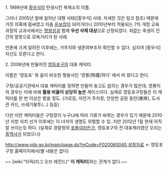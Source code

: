 1. 1999년에 [[황우석]]이 탄생시킨 복제소의 이름.

그러나 2005년 말에 일어난 대형 사태([황우석] 사태. 자세한 것은 링크 참조) 때문에 거짓 의혹에 휩싸였고 차츰 [[듣보잡]]이 되어가더니 2010년부터 적용되는 7차 개정 교육과정의 교과서에서는 [[명왕성]]과 함께 '''우선 삭제 대상'''으로 선정되었다. 죄없는 축생이 인간의 잘못으로 모욕거리가 된 사례.

언론에 크게 알려진 이후에는, 거주지와 생존여부조차 확인할 수 없다. 심지어 [황우석] 자신도 모른다고 한다. 

2. 2006년에 만들어진 [[영등포구]]의 대표 캐릭터.

이름은 '영등포' 와 음이 비슷한 형용사인 '영롱(玲瓏)하다' 에서 따 왔다고 한다. 

구청/공공기관에서 대표 캐릭터를 정하면 만들어 놓고도 씹히는 경우가 많은데, 영롱이의 경우는 이에 비해 '''활용 비율이 상당히 높은''' 케이스이다. 실제로 영등포구민들은 이 캐릭터를 한 번 이상은 봤을 정도.
(가로등, 자전거 주차장, 안양천 공원 동안(東岸), 도서관 카드, 쓰레기봉투(...) 등등)

다만 이런 캐릭터들은 구청장이 누구냐에 따라 기류가 바뀌는 경우가 있기 때문에 2010년 지방 자치 선거 이후에는 이 녀석의 생명도 위험할 수 있..지만 2012년 1월 현재 아직 잘 쓰이는듯 하다. (실제로 경찰청의 [[포돌이]]라든가, 영등포구의 전 대표캐러였던 오리는 [[흑역사]]가 되었으니) 

[[http://www.ydp.go.kr/main/page.do?mCode=F020060040 설정자료]] ← 영등포구청 홈페이지에서(별 내용은 없다)

~~ [wiki:"타릭(리그 오브 레전드)" '''이 캐릭터''']와는 관계가 없다.~~
